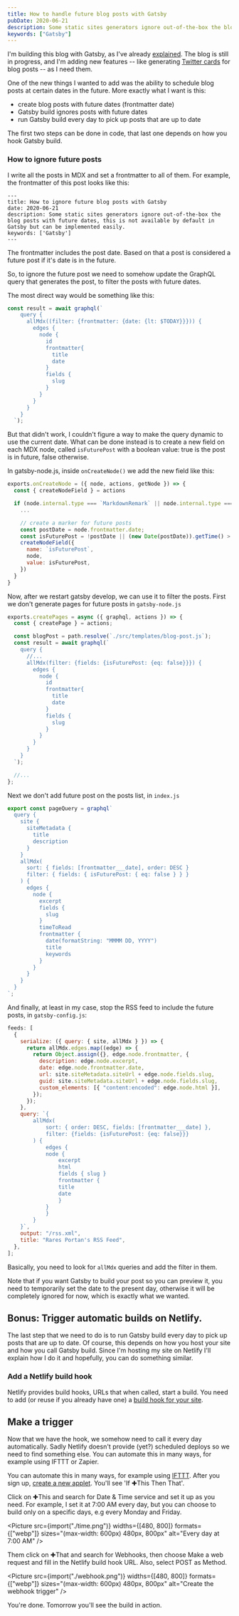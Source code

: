 ```yaml
---
title: How to handle future blog posts with Gatsby
pubDate: 2020-06-21
description: Some static sites generators ignore out-of-the-box the blog posts with future dates, this is available by default in Gatsby but can be implemented easily
keywords: ["Gatsby"]
---
```


I'm building this blog with Gatsby, as I've already [explained](/how-i-made-this-site-with-gatsby-convertkit-and-netlify/).
The blog is still in progress, and I'm adding new features -- like generating [Twitter cards](/how-to-automate-twitter-card-images-for-your-blog/) for blog posts -- as I need them.

One of the new things I wanted to add was the ability to schedule blog posts at certain dates in the future.
More exactly what I want is this:

- create blog posts with future dates (frontmatter date)
- Gatsby build ignores posts with future dates
- run Gatsby build every day to pick up posts that are up to date

The first two steps can be done in code, that last one depends on how you hook Gatsby build.

### How to ignore future posts

I write all the posts in MDX and set a frontmatter to all of them. For example, the frontmatter of this post looks like this:

```
---
title: How to ignore future blog posts with Gatsby
date: 2020-06-21
description: Some static sites generators ignore out-of-the-box the blog posts with future dates, this is not available by default in Gatsby but can be implemented easily.
keywords: ['Gatsby']
---
```

The frontmatter includes the post date. Based on that a post is considered a future post
if it's date is in the future.

So, to ignore the future post we need to somehow update the GraphQL query that generates the post,
to filter the posts with future dates.

The most direct way would be something like this:

```js
const result = await graphql(`
    query {
      allMdx((filter: {frontmatter: {date: {lt: $TODAY}}})) {
        edges {
          node {
            id
            frontmatter{
              title
              date
            }
            fields {
              slug
            }
          }
        }
      }
    }
  `);
```

But that didn't work, I couldn't figure a way to make the query dynamic to use the current date.
What can be done instead is to create a new field on each MDX node, called `isFuturePost` with a boolean value:
true is the post is in future, false otherwise.

In gatsby-node.js, inside `onCreateNode()` we add the new field like this:

```js
exports.onCreateNode = ({ node, actions, getNode }) => {
  const { createNodeField } = actions

  if (node.internal.type === `MarkdownRemark` || node.internal.type === `Mdx`) {
    ...

    // create a marker for future posts
    const postDate = node.frontmatter.date;
    const isFuturePost = !postDate || (new Date(postDate)).getTime() > Date.now()
    createNodeField({
      name: `isFuturePost`,
      node,
      value: isFuturePost,
    })
  }
}
```

Now, after we restart gatsby develop, we can use it to filter the posts.
First we don't generate pages for future posts in `gatsby-node.js`

```js
exports.createPages = async ({ graphql, actions }) => {
  const { createPage } = actions;

  const blogPost = path.resolve(`./src/templates/blog-post.js`);
  const result = await graphql(`
    query {
      //...
      allMdx(filter: {fields: {isFuturePost: {eq: false}}}) { 
        edges {
          node {
            id
            frontmatter{
              title
              date
            }
            fields {
              slug
            }
          }
        }
      }
    }
  `);

  //...
};
```

Next we don't add future post on the posts list, in `index.js`

```js
export const pageQuery = graphql`
  query {
    site {
      siteMetadata {
        title
        description
      }
    }
    allMdx(
      sort: { fields: [frontmatter___date], order: DESC }
      filter: { fields: { isFuturePost: { eq: false } } }
    ) {
      edges {
        node {
          excerpt
          fields {
            slug
          }
          timeToRead
          frontmatter {
            date(formatString: "MMMM DD, YYYY")
            title
            keywords
          }
        }
      }
    }
  }
`;
```

And finally, at least in my case, stop the RSS feed to include the future posts,
in `gatsby-config.js`:

```js
feeds: [
  {
    serialize: ({ query: { site, allMdx } }) => {
      return allMdx.edges.map((edge) => {
        return Object.assign({}, edge.node.frontmatter, {
          description: edge.node.excerpt,
          date: edge.node.frontmatter.date,
          url: site.siteMetadata.siteUrl + edge.node.fields.slug,
          guid: site.siteMetadata.siteUrl + edge.node.fields.slug,
          custom_elements: [{ "content:encoded": edge.node.html }],
        });
      });
    },
    query: `{
        allMdx(
            sort: { order: DESC, fields: [frontmatter___date] },
            filter: {fields: {isFuturePost: {eq: false}}}  
        ) {
            edges {
            node {
                excerpt
                html
                fields { slug }
                frontmatter {
                title
                date
                }
            }
            }
        }
    }`,
    output: "/rss.xml",
    title: "Rares Portan's RSS Feed",
  },
];
```

Basically, you need to look for `allMdx` queries and add the filter in them.

Note that if you want Gatsby to build your post so you can preview it, you need to temporarily
set the date to the present day, otherwise it will be completely ignored for now, which is exactly what
we wanted.

## Bonus: Trigger automatic builds on Netlify.

The last step that we need to do is to run Gatsby build every day to pick up posts that are up to date.
Of course, this depends on how you host your site and how you call Gatsby build.
Since I'm hosting my site on Netlify I'll explain how I do it and hopefully, you can do something similar.

### Add a Netlify build hook

Netlify provides build hooks, URLs that when called, start a build.
You need to add (or reuse if you already have one) a [build hook for your site](https://docs.netlify.com/configure-builds/build-hooks/#parameters).

## Make a trigger

Now that we have the hook, we somehow need to call it every day automatically.
Sadly Netlify doesn't provide (yet?) scheduled deploys so we need to find something else.
You can automate this in many ways, for example using IFTTT or Zapier.

You can automate this in many ways, for example using [IFTTT](https://ifttt.com/).
After you sign up, [create a new applet](https://ifttt.com/create).
You'll see 'If ✚This Then That'.

Click on ✚This and search for Date & Time service and set it up as you need.
For example, I set it at 7:00 AM every day, but you can choose to build only on a specific days, e.g every Monday and Friday.


<Picture
  src={import("./time.png")}
  widths={[480, 800]}
  formats={["webp"]}
  sizes="(max-width: 600px) 480px, 800px"
  alt="Every day at 7:00 AM"
/>

Them click on ✚That and search for Webhooks, then choose Make a web request and fill in
the Netlify build hook URL. Also, select POST as Method.

<Picture
  src={import("./webhook.png")}
  widths={[480, 800]}
  formats={["webp"]}
  sizes="(max-width: 600px) 480px, 800px"
  alt="Create the webhook trigger"
/>

You're done. Tomorrow you'll see the build in action.
